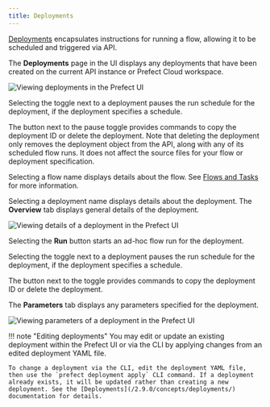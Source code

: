 ```yaml
---
title: Deployments
---
```


[Deployments](/2.9.0/concepts/deployments/) encapsulates instructions for running a flow, allowing it to be scheduled and triggered via API. 

The **Deployments** page in the UI displays any deployments that have been created on the current API instance or Prefect Cloud workspace.

![Viewing deployments in the Prefect UI](../img/ui/deployments.png)

Selecting the toggle next to a deployment pauses the run schedule for the deployment, if the deployment specifies a schedule. 

The button next to the pause toggle provides commands to copy the deployment ID or delete the deployment. Note that deleting the deployment only removes the deployment object from the API, along with any of its scheduled flow runs. It does not affect the source files for your flow or deployment specification.

Selecting a flow name displays details about the flow. See [Flows and Tasks](/2.9.0/ui/flows-and-tasks/) for more information.

Selecting a deployment name displays details about the deployment. The **Overview** tab displays general details of the deployment.

![Viewing details of a deployment in the Prefect UI](../img/ui/deployment-details.png)

Selecting the **Run** button starts an ad-hoc flow run for the deployment.

Selecting the toggle next to a deployment pauses the run schedule for the deployment, if the deployment specifies a schedule. 

The button next to the toggle provides commands to copy the deployment ID or delete the deployment.

The **Parameters** tab displays any parameters specified for the deployment.

![Viewing parameters of a deployment in the Prefect UI](../img/ui/deployment-params.png)

!!! note "Editing deployments"
    You may edit or update an existing deployment within the Prefect UI or via the CLI by applying changes from an edited deployment YAML file. 
    
    To change a deployment via the CLI, edit the deployment YAML file, then use the `prefect deployment apply` CLI command. If a deployment already exists, it will be updated rather than creating a new deployment. See the [Deployments](/2.9.0/concepts/deployments/) documentation for details.